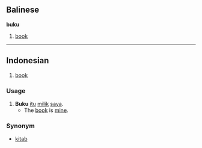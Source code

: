 == Balinese ==
'''buku'''

# [[book]]

----

== Indonesian ==

# [[book]]

=== Usage ===
# '''Buku''' [[itu]] [[milik]] [[saya]].
#* The [[book]] is [[mine]].

=== Synonym ===
* [[kitab]]